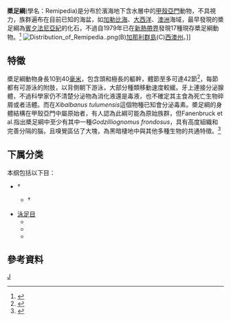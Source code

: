 {{Automatic Taxobox
| taxon = Remipedia
| authority = 
| fossil_range = {{fossil_range|賓夕法尼亞紀|現代}}
| image = Speleonectes tanumekes unlabeled.png
| image_caption = 
| subdivision_ranks = [[目_(生物)|目]]與[[科_(生物)|科]]
| subdivision = 见正文
}}

'''槳足綱'''(學名：Remipedia)是分布於濱海地下含水層中的[[甲殼亞門|甲殼亞門]]動物，不具視力，族群遍布在目前已知的海盆，如[[加勒比海|加勒比海]]、[[大西洋|大西洋]]、[[澳洲|澳洲]]海域，最早發現的槳足綱為[[賓夕法尼亞紀|賓夕法尼亞紀]]的化石，不過自1979年已在[[新熱帶界|新熱帶界]]發現17種現存槳足綱動物。<ref name="KSHI">{{cite journal |author=Stefan Koenemann, Frederick R. Schram, Mario Hönemann, & Thomas M. Iliffe |year=2007 |title=Phylogenetic analysis of Remipedia (Crustacea) |journal= |volume=7 |issue=1 |pages=33–51 |doi=10.1016/j.ode.2006.07.001}}</ref>
[[File:Distribution_of_Remipedia..png|thumb]](B)[[加那利群島|加那利群島]](C)[[西澳州|西澳州]]。]]

==特徵==
槳足綱動物身長10到40[[毫米|毫米]]，包含頭和極長的軀幹，體節至多可達42節<ref>{{cite web |url=http://cameronmccormick.blogspot.com/2008/11/remipedia.html |title=Remipedia |work=The Lord Geekington |author=Cameron McCormick |date=November 10, 2008 |access-date=2014-07-18 |archive-date=2009-10-03 |archive-url=https://web.archive.org/web/20091003071437/http://cameronmccormick.blogspot.com/2008/11/remipedia.html |dead-url=no }}</ref>，每節都有可游泳的附肢，以背側朝下游泳，大部分種類移動速度較緩。牙上連接分泌腺體，不過科學家仍不清楚分泌物為消化液還是毒液，也不確定其主食為死亡生物碎屑或者活體。而在''Xibalbanus tulumensis''這個物種已知會分泌毒素。槳足綱的身體結構在甲殼亞門中屬原始者，有人認為此綱可能為原始族群，但Fanenbruck et al.指出槳足綱中至少有其中一種''Godzilliognomus frondosus''，具有高度組織和完善分隔的腦，且嗅覺區佔了大塊，為黑暗棲地中與其他多種生物的共通特徵。<ref>{{cite journal |author=Martin Fanenbruck, Steffen Harzsch & Johann Wolfgang Wägele |year=2004 |title=The brain of the Remipedia (Crustacea) and an alternative hypothesis on their phylogenetic relationships |journal=[[Proceedings_of_the_National_Academy_of_Sciences|Proceedings of the National Academy of Sciences]] |doi=10.1073/pnas.0306212101 |volume=101 |issue=11 |pages=3868–3873}}</ref>


==下属分类==
本纲包括以下目：
*{{tsl|en|Enantiopoda}} †
**{{tsl|en|Tesnusocarididae}} †
* [[泳足目|泳足目]] {{tsl|en|Nectiopoda}}
**{{tsl|en|Godzilliidae}}
**{{tsl|en|Micropacteridae}}
**{{tsl|en|Speleonectidae}}

==參考資料==
{{reflist}}
{{節肢動物門}}
{{taxonbar}}

[[Category:甲殼亞門|J]]
